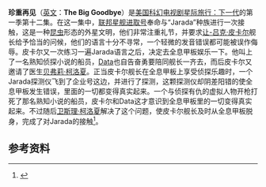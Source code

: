 {{Pathnav|星际旅行|星际旅行：下一代剧集列表}}
{{Infobox Television episode
| Title = 珍重再见
| Image = [[File:珍重再见.jpg|200px]]
| Caption =在全息甲板模仿侦探的[[让-吕克·皮卡尔|让-吕克·皮卡尔]]舰长。
| Series = [[星际旅行：下一代|星际旅行：下一代]]
| Season = 1
| Episode = 12
| Production = 113
| Airdate = {{Start date|1988|1|11}}
| Teleplay = 
| Story = 
| Writer       = 	Tracy Torme
| Director = Joseph L. Scanlan
| Music = 
| Guests =
| Prev = [[天堂之星|天堂之星]]
| Next = [[Data之兄|Data之兄]]
| Episode list = [[星际旅行：下一代剧集列表|星际旅行：下一代剧集列表]]
}}

'''珍重再见'''（[[英文|英文]]：'''The Big Goodbye'''）是[[美国|美国]][[科幻|科幻]][[电视剧|电视剧]][[星际旅行：下一代|星际旅行：下一代]]的第一季第十二集。在这一集中，[[联邦星舰进取号_(NCC-1701-D)|联邦星舰进取号]]奉命与“Jarada”种族进行一次接触，这是一种[[昆虫|昆虫]]形态的外星文明，他们非常注重礼节，并要求[[让-吕克·皮卡尔|让-吕克·皮卡尔]]舰长给予恰当的问候，他们的语言十分不寻常，一个轻微的发音错误都可能被误作侮辱。皮卡尔又一次练习一遍Jarada语言之后，决定去全息甲板娱乐一下。他叫上了一名熟知侦探小说的船员，[[Data|Data]]也自告奋勇要陪同舰长一齐去，而后皮卡尔又邀请了医生[[贝弗莉·柯洛夏|贝弗莉·柯洛夏]]。正当皮卡尔舰长在全息甲板上享受侦探乐趣时，一个Jarada探测仪飞到了企业号这边，并进行了探测，这颗探测仪却阴差阳错的使全息甲板发生错误，里面的一切都变得真实起来。一个与侦探有仇的虚拟人物开枪打死了那名熟知小说的船员，皮卡尔和Data这才意识到全息甲板里的一切变得真实起来。不过随后[[卫斯理·柯洛夏|卫斯理·柯洛夏]]解决了这个问题，使皮卡尔舰长及时从全息甲板脱身，完成了对Jarada的接触<ref>{{Cite web |url=http://www.startrek.com/startrek/view/library/episodes/TNG/detail/68332.html |title=珍重再见-星际旅行资料库 |accessdate=2011-09-01 |archive-date=2010-07-03 |archive-url=https://web.archive.org/web/20100703230917/http://www.startrek.com/startrek/view/library/episodes/TNG/detail/68332.html |dead-url=no }}</ref>。

== 参考资料 ==
{{reflist}}
{{Memoryalpha|The Big Goodbye (episode)|珍重再见}}
{{下一代第一季}}
